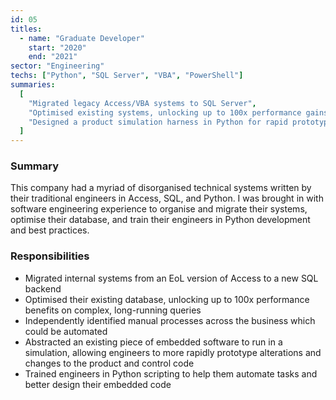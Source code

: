 ```yaml
---
id: 05
titles:
  - name: "Graduate Developer"
    start: "2020"
    end: "2021"
sector: "Engineering"
techs: ["Python", "SQL Server", "VBA", "PowerShell"]
summaries:
  [
    "Migrated legacy Access/VBA systems to SQL Server",
    "Optimised existing systems, unlocking up to 100x performance gains",
    "Designed a product simulation harness in Python for rapid prototyping, and trained engineers to use it",
  ]
---
```


### Summary

This company had a myriad of disorganised technical systems written by their traditional engineers in Access, SQL, and Python.
I was brought in with software engineering experience to organise and migrate their systems,
optimise their database, and train their engineers in Python development and best practices.

### Responsibilities

- Migrated internal systems from an EoL version of Access to a new SQL backend
- Optimised their existing database, unlocking up to 100x performance benefits on complex, long-running queries
- Independently identified manual processes across the business which could be automated
- Abstracted an existing piece of embedded software to run in a simulation,
  allowing engineers to more rapidly prototype alterations and changes to the product and control code
- Trained engineers in Python scripting to help them automate tasks and better design their embedded code
